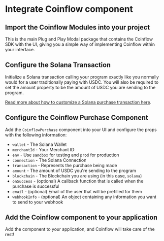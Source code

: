 
<Intro />
<InstallSolana />
<Webpack5 />
<SolanaWallet />


# Integrate Coinflow component
<ContentBlock filePath="src/App.vue" highlight="5">

## Import the Coinflow Modules into your project

This is the main Plug and Play Modal package that contains the Coinflow SDK with the UI, 
giving you a simple way of implementing Coinflow within your interface.

</ContentBlock>

<ContentBlock filePath="src/App.vue" highlight="39-78">

## Configure the Solana Transaction

Initialize a Solana transaction calling your program exactly like you normally would for a user traditionally paying
with USDC. You will also be required to set the amount property to be the amount of USDC you are sending to the program.

[Read more about how to customize a Solana purchase transaction here](https://docs.coinflow.cash/docs/solana).
</ContentBlock>

<ContentBlock filePath="src/App.vue" highlight="85-100">

## Configure the Coinflow Purchase Component

Add the `CoinflowPurchase` component into your UI and configure the props with the following information:

- `wallet` - The Solana Wallet
- `merchantId` - Your Merchant ID
- `env` - Use `sandbox` for testing and `prod` for production
- `connection` - The Solana Connection
- `transaction` - Represents the purchase being made 
- `amount` - The amount of USDC you're sending to the program
- `blockchain` - The Blockchain you are using (in this case, `solana`)
- `onSuccess` - (optional) A callback function that is called when the purchase is successful
- `email` - (optional) Email of the user that will be prefilled for them
- `webhookInfo` - (optional) An object containing any information you want to send to your webhook

</ContentBlock>


## Add the Coinflow component to your application
Add the component to your application, and Coinflow will take care of the rest!